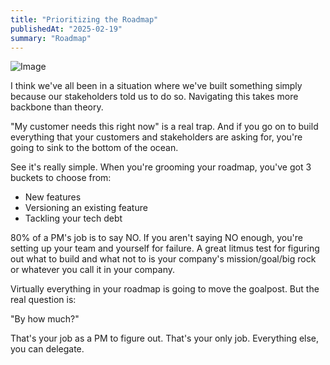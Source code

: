 ```yaml
---
title: "Prioritizing the Roadmap"
publishedAt: "2025-02-19"
summary: "Roadmap"
---
```


![Image](/blog-3.jpeg)

I think we've all been in a situation where we've built something simply because our stakeholders told us to do so. Navigating this takes more backbone than theory.

"My customer needs this right now" is a real trap. And if you go on to build everything that your customers and stakeholders are asking for, you're going to sink to the bottom of the ocean.

See it's really simple. When you're grooming your roadmap, you've got 3 buckets to choose from:
- New features
- Versioning an existing feature
- Tackling your tech debt

80% of a PM's job is to say NO. If you aren't saying NO enough, you're setting up your team and yourself for failure. A great litmus test for figuring out what to build and what not to is your company's mission/goal/big rock or whatever you call it in your company. 

Virtually everything in your roadmap is going to move the goalpost. But the real question is: 

"By how much?"

That's your job as a PM to figure out. That's your only job. Everything else, you can delegate. 
